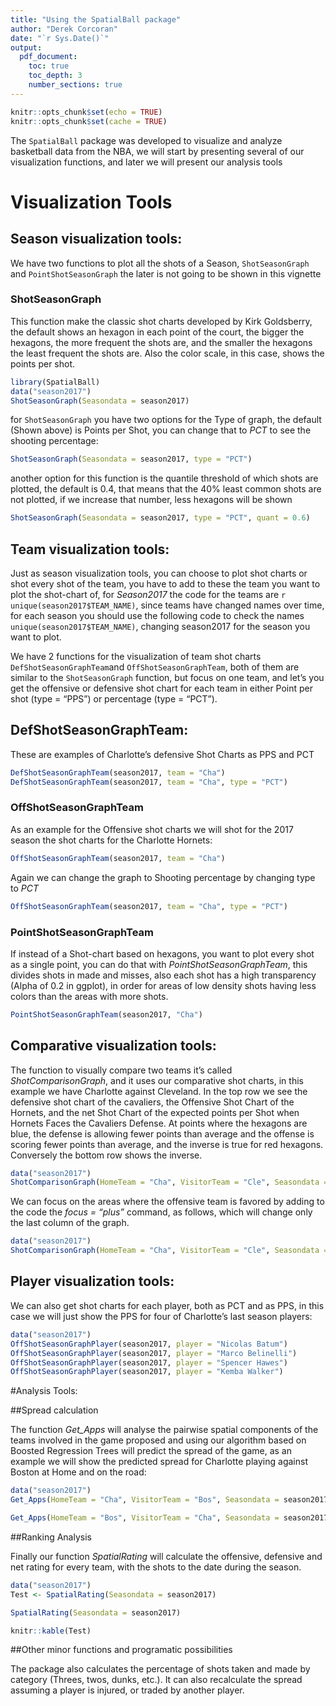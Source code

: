 ```yaml
---
title: "Using the SpatialBall package"
author: "Derek Corcoran"
date: "`r Sys.Date()`"
output: 
  pdf_document:
    toc: true
    toc_depth: 3
    number_sections: true
---
```


```r
knitr::opts_chunk$set(echo = TRUE)
knitr::opts_chunk$set(cache = TRUE)
```


The `SpatialBall` package was developed to visualize and analyze basketball data from the NBA, we will start by presenting several of our visualization functions, and later we will present our analysis tools

# Visualization Tools

## Season visualization tools:

We have two functions to plot all the shots of a Season, `ShotSeasonGraph` and `PointShotSeasonGraph` the later is not going to be shown in this vignette 

### ShotSeasonGraph

This function make the classic shot charts developed by Kirk Goldsberry, the default shows an hexagon in each point of the court, the bigger the hexagons, the more frequent the shots are, and the smaller the hexagons the least frequent the shots are. Also the color scale, in this case, shows the points per shot.

```r
library(SpatialBall)
data("season2017")
ShotSeasonGraph(Seasondata = season2017)
```

for `ShotSeasonGraph` you have two options for the Type of graph, the default (Shown above) is Points per Shot, you can change that to *PCT* to see the shooting percentage:

```r
ShotSeasonGraph(Seasondata = season2017, type = "PCT")
```

another option for this function is the quantile threshold of which shots are plotted, the default is 0.4, that means that the 40% least common shots are not plotted, if we increase that number, less hexagons will be shown

```r
ShotSeasonGraph(Seasondata = season2017, type = "PCT", quant = 0.6)
```


## Team visualization tools:

Just as season visualization tools, you can choose to plot shot charts or shot every shot of the team, you have to add to these the team you want to plot the shot-chart of, for *Season2017* the code for the teams are `r unique(season2017$TEAM_NAME)`, since teams have changed names over time, for each season you should use the following code to check the names `unique(season2017$TEAM_NAME)`, changing season2017 for the season you want to plot.

We have 2 functions for the visualization of team shot charts `DefShotSeasonGraphTeam`and `OffShotSeasonGraphTeam`, both of them are similar to the `ShotSeasonGraph` function, but focus on one team, and let's you get the offensive or defensive shot chart for each team in either Point per shot (type = "PPS") or percentage (type = "PCT").

## DefShotSeasonGraphTeam:

These are examples of Charlotte's defensive Shot Charts as PPS and PCT

```r
DefShotSeasonGraphTeam(season2017, team = "Cha")
DefShotSeasonGraphTeam(season2017, team = "Cha", type = "PCT")
```

### OffShotSeasonGraphTeam

As an example for the Offensive shot charts we will shot for the 2017 season the shot charts for the Charlotte Hornets:
```r
OffShotSeasonGraphTeam(season2017, team = "Cha")
```

Again we can change the graph to Shooting percentage by changing type to *PCT*

```r
OffShotSeasonGraphTeam(season2017, team = "Cha", type = "PCT")
```

### PointShotSeasonGraphTeam

If instead of a Shot-chart based on hexagons, you want to plot every shot as a single point, you can do that with *PointShotSeasonGraphTeam*, this divides shots in made and misses, also each shot has a high transparency (Alpha of 0.2 in ggplot), in order for areas of low density shots having less colors than the areas with more shots.

```r
PointShotSeasonGraphTeam(season2017, "Cha")
```

## Comparative visualization tools:

The function to visually compare two teams it's called *ShotComparisonGraph*, and it uses our comparative shot charts, in this example we have Charlotte against Cleveland. In the top row we see the defensive shot chart of the cavaliers, the Offensive Shot Chart of the Hornets, and the net Shot Chart of the expected points per Shot when Hornets Faces the Cavaliers Defense. At points where the hexagons are blue, the defense is allowing fewer points than average and the offense is scoring fewer points than average, and the inverse is true for red hexagons. Conversely the bottom row shows the inverse.

```r
data("season2017")
ShotComparisonGraph(HomeTeam = "Cha", VisitorTeam = "Cle", Seasondata = season2017)
```

We can focus on the areas where the offensive team is favored by adding to the code the *focus = "plus"* command, as follows, which will change only the last column of the graph.

```r
data("season2017")
ShotComparisonGraph(HomeTeam = "Cha", VisitorTeam = "Cle", Seasondata = season2017, focus = "plus")
```

## Player visualization tools:

We can also get shot charts for each player, both as PCT and as PPS, in this case we will just show the PPS for four of Charlotte's last season players:

```r
data("season2017")
OffShotSeasonGraphPlayer(season2017, player = "Nicolas Batum")
OffShotSeasonGraphPlayer(season2017, player = "Marco Belinelli")
OffShotSeasonGraphPlayer(season2017, player = "Spencer Hawes")
OffShotSeasonGraphPlayer(season2017, player = "Kemba Walker")
```


#Analysis Tools:

##Spread calculation

The function *Get_Apps* will analyse the pairwise spatial components of the teams involved in the game proposed and using our algorithm based on Boosted Regression Trees will predict the spread of the game, as an example we will show the predicted spread for Charlotte playing against Boston at Home and on the road:

```r
data("season2017")
Get_Apps(HomeTeam = "Cha", VisitorTeam = "Bos", Seasondata = season2017)
```

```r
Get_Apps(HomeTeam = "Bos", VisitorTeam = "Cha", Seasondata = season2017)
```

##Ranking Analysis

Finally our function *SpatialRating* will calculate the offensive, defensive and net rating for every team, with the shots to the date during the season.

```r
data("season2017")
Test <- SpatialRating(Seasondata = season2017)
```

```r
SpatialRating(Seasondata = season2017)
```

```r
knitr::kable(Test)
```

##Other minor functions and programatic possibilities

The package also calculates the percentage of shots taken and made by category (Threes, twos, dunks, etc.). It can also recalculate the spread assuming a player is injured, or traded by another player.

